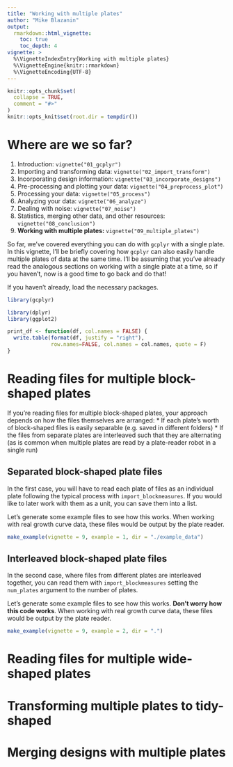 ```yaml
---
title: "Working with multiple plates"
author: "Mike Blazanin"
output: 
  rmarkdown::html_vignette:
    toc: true
    toc_depth: 4
vignette: >
  %\VignetteIndexEntry{Working with multiple plates}
  %\VignetteEngine{knitr::rmarkdown}
  %\VignetteEncoding{UTF-8}
---
```


```r
knitr::opts_chunk$set(
  collapse = TRUE,
  comment = "#>"
)
knitr::opts_knit$set(root.dir = tempdir())
```

# Where are we so far?

1. Introduction: `vignette("01_gcplyr")`
2. Importing and transforming data: `vignette("02_import_transform")`
3. Incorporating design information: `vignette("03_incorporate_designs")`
4. Pre-processing and plotting your data: `vignette("04_preprocess_plot")`
5. Processing your data: `vignette("05_process")`
6. Analyzing your data: `vignette("06_analyze")`
7. Dealing with noise: `vignette("07_noise")`
8. Statistics, merging other data, and other resources: `vignette("08_conclusion")`
9. **Working with multiple plates:** `vignette("09_multiple_plates")`


So far, we've covered everything you can do with `gcplyr` with a single plate. In this vignette, I'll be briefly covering how `gcplyr` can also easily handle multiple plates of data at the same time. I'll be assuming that you've already read the analogous sections on working with a single plate at a time, so if you haven't, now is a good time to go back and do that!

If you haven't already, load the necessary packages.

```r
library(gcplyr)

library(dplyr)
library(ggplot2)
```

```r
print_df <- function(df, col.names = FALSE) {
  write.table(format(df, justify = "right"),
              row.names=FALSE, col.names = col.names, quote = F)
}
```

# Reading files for multiple block-shaped plates

If you're reading files for multiple block-shaped plates, your approach depends on how the files themselves are arranged:
* If each plate's worth of block-shaped files is easily separable (e.g. saved in different folders)
* If the files from separate plates are interleaved such that they are alternating (as is common when multiple plates are read by a plate-reader robot in a single run)

## Separated block-shaped plate files
In the first case, you will have to read each plate of files as an individual plate following the typical process with `import_blockmeasures`. If you would like to later work with them as a unit, you can save them into a list.

Let's generate some example files to see how this works. When working with real growth curve data, these files would be output by the plate reader.

```r
make_example(vignette = 9, example = 1, dir = "./example_data")
```




## Interleaved block-shaped plate files

In the second case, where files from different plates are interleaved together, you can read them with `import_blockmeasures` setting the `num_plates` argument to the number of plates.

Let's generate some example files to see how this works. **Don't worry how this code works**. When working with real growth curve data, these files would be output by the plate reader.

```r
make_example(vignette = 9, example = 2, dir = ".")
```


# Reading files for multiple wide-shaped plates



# Transforming multiple plates to tidy-shaped



# Merging designs with multiple plates



